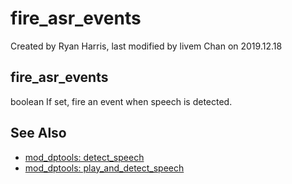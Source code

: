
# fire_asr_events 

 Created by  Ryan Harris, last modified by  livem Chan on 2019.12.18

## fire_asr_events

boolean If set, fire an event when speech is detected.

  
## See Also

* [mod\_dptools: detect\_speech](../FreeSWITCH-Explained/Modules/mod-dptools/6586756.mdx#about)
* [mod\_dptools: play\_and\_detect\_speech](../FreeSWITCH-Explained/Modules/mod-dptools/6586714.mdx#lua)


